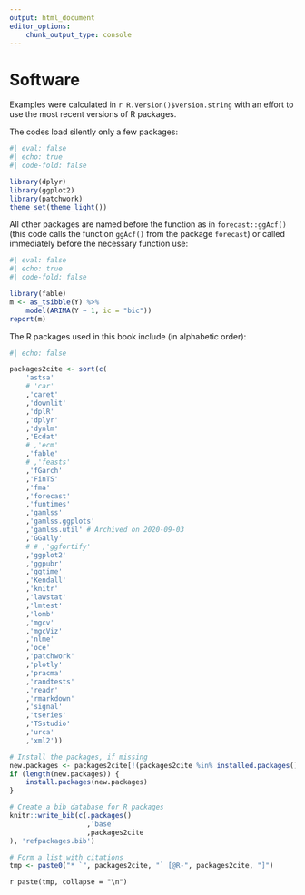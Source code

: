 ```yaml
---
output: html_document
editor_options: 
    chunk_output_type: console
---
```


# Software {.unnumbered}

Examples were calculated in `r R.Version()$version.string` with an effort to use the most recent versions of R packages.

The codes load silently only a few packages:

```r
#| eval: false
#| echo: true
#| code-fold: false

library(dplyr)
library(ggplot2)
library(patchwork)
theme_set(theme_light())
```

All other packages are named before the function as in `forecast::ggAcf()` (this code calls the function `ggAcf()` from the package `forecast`) or called immediately before the necessary function use:

```r
#| eval: false
#| echo: true
#| code-fold: false

library(fable)
m <- as_tsibble(Y) %>%
    model(ARIMA(Y ~ 1, ic = "bic"))
report(m)
```

The R packages used in this book include (in alphabetic order):

```r
#| echo: false

packages2cite <- sort(c(
    'astsa'
    # 'car'
    ,'caret'
    ,'downlit'
    ,'dplR'
    ,'dplyr'
    ,'dynlm'
    ,'Ecdat'
    # ,'ecm'
    ,'fable'
    # ,'feasts'
    ,'fGarch'
    ,'FinTS'
    ,'fma'
    ,'forecast'
    ,'funtimes'
    ,'gamlss'
    ,'gamlss.ggplots'
    ,'gamlss.util' # Archived on 2020-09-03
    ,'GGally'
    # # ,'ggfortify'
    ,'ggplot2'
    ,'ggpubr'
    ,'ggtime'
    ,'Kendall'
    ,'knitr'
    ,'lawstat'
    ,'lmtest'
    ,'lomb'
    ,'mgcv'
    ,'mgcViz'
    ,'nlme'
    ,'oce'
    ,'patchwork'
    ,'plotly'
    ,'pracma'
    ,'randtests'
    ,'readr'
    ,'rmarkdown'
    ,'signal'
    ,'tseries'
    ,'TSstudio'
    ,'urca'
    ,'xml2'))

# Install the packages, if missing
new.packages <- packages2cite[!(packages2cite %in% installed.packages()[,"Package"])]
if (length(new.packages)) {
    install.packages(new.packages)
}

# Create a bib database for R packages
knitr::write_bib(c(.packages()
                   ,'base'
                   ,packages2cite
), 'refpackages.bib')

# Form a list with citations
tmp <- paste0("* `", packages2cite, "` [@R-", packages2cite, "]")
```

`r paste(tmp, collapse = "\n")`
